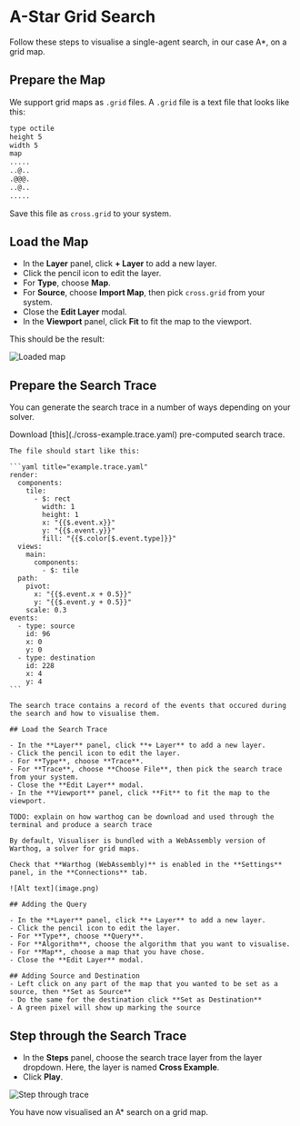 
# A-Star Grid Search

Follow these steps to visualise a single-agent search, in our case A\*, on a grid map.

## Prepare the Map

We support grid maps as `.grid` files. A `.grid` file is a text file that looks like this:

```txt title="cross.grid"
type octile
height 5
width 5
map
.....
..@..
.@@@.
..@..
.....
```

Save this file as `cross.grid` to your system.

## Load the Map

- In the **Layer** panel, click **+ Layer** to add a new layer.
- Click the pencil icon to edit the layer.
- For **Type**, choose **Map**.
- For **Source**, choose **Import Map**, then pick `cross.grid` from your system.
- Close the **Edit Layer** modal.
- In the **Viewport** panel, click **Fit** to fit the map to the viewport.

This should be the result:

![Loaded map](load-grid.png)

## Prepare the Search Trace

You can generate the search trace in a number of ways depending on your solver.

<Tabs>
  <TabItem value="raw" label="Demo Search Trace">
    Download [this](./cross-example.trace.yaml) pre-computed search trace.

    The file should start like this:

    ```yaml title="example.trace.yaml"
    render:
      components:
        tile:
          - $: rect
            width: 1
            height: 1
            x: "{{$.event.x}}"
            y: "{{$.event.y}}"
            fill: "{{$.color[$.event.type]}}"
      views:
        main:
          components:
            - $: tile
      path:
        pivot:
          x: "{{$.event.x + 0.5}}"
          y: "{{$.event.y + 0.5}}"
        scale: 0.3
    events:
      - type: source
        id: 96
        x: 0
        y: 0
      - type: destination
        id: 228
        x: 4
        y: 4
    ```

    The search trace contains a record of the events that occured during the search and how to visualise them.

    ## Load the Search Trace

    - In the **Layer** panel, click **+ Layer** to add a new layer.
    - Click the pencil icon to edit the layer.
    - For **Type**, choose **Trace**.
    - For **Trace**, choose **Choose File**, then pick the search trace from your system.
    - Close the **Edit Layer** modal.
    - In the **Viewport** panel, click **Fit** to fit the map to the viewport.

  </TabItem>
  <TabItem value="warthog" label="Warthog">

    TODO: explain on how warthog can be download and used through the terminal and produce a search trace

  </TabItem>
  <TabItem value="query" label="Query">

    By default, Visualiser is bundled with a WebAssembly version of Warthog, a solver for grid maps.

    Check that **Warthog (WebAssembly)** is enabled in the **Settings** panel, in the **Connections** tab.

    ![Alt text](image.png)

    ## Adding the Query

    - In the **Layer** panel, click **+ Layer** to add a new layer.
    - Click the pencil icon to edit the layer.
    - For **Type**, choose **Query**.
    - For **Algorithm**, choose the algorithm that you want to visualise.
    - For **Map**, choose a map that you have chose.
    - Close the **Edit Layer** modal.

    ## Adding Source and Destination
    - Left click on any part of the map that you wanted to be set as a source, then **Set as Source**
    - Do the same for the destination click **Set as Destination**
    - A green pixel will show up marking the source

  </TabItem>
</Tabs>

## Step through the Search Trace

- In the **Steps** panel, choose the search trace layer from the layer dropdown. Here, the layer is named **Cross Example**.
- Click **Play**.

![Step through trace](step-through-trace.png)

You have now visualised an A\* search on a grid map.
